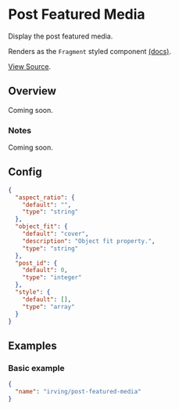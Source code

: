 <Meta title="WordPress Components|Post Featured Media" />

# Post Featured Media
Display the post featured media.

Renders as the `Fragment` styled component [(docs)](?path=/docs/styled-components-fragment--basic-eample).

[View Source](https://github.com/alleyinteractive/wp-irving/tree/master/inc/components/components/post-featured-media).

## Overview
Coming soon.

### Notes
Coming soon.

## Config
```json
{
  "aspect_ratio": {
    "default": "",
    "type": "string"
  },
  "object_fit": {
    "default": "cover",
    "description": "Object fit property.",
    "type": "string"
  },
  "post_id": {
    "default": 0,
    "type": "integer"
  },
  "style": {
    "default": [],
    "type": "array"
  }
}
```

## Examples

### Basic example
```json
{
  "name": "irving/post-featured-media"
}
```

